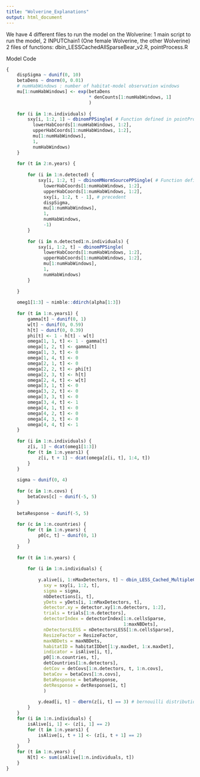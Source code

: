 ```yaml
---
title: "Wolverine_Explanations"
output: html_document
---
```


We have 4 different files to run the model on the Wolverine:
1 main script to run the model,
2 INPUTChain1 (One female Wolverine, the other Wolverine)
2 files of functions: dbin_LESSCachedAllSparseBear_v2.R, pointProcess.R

Model Code
```r
{
    dispSigma ~ dunif(0, 10)
    betaDens ~ dnorm(0, 0.01)
    # numHabWindows : number of habitat-model observation windows
    mu[1:numHabWindows] <- exp(betaDens 
                               * denCounts[1:numHabWindows, 1]
                               )
    
    for (i in 1:n.individuals) {
        sxy[i, 1:2, 1] ~ dbinomPPSingle( # Function defined in pointProcess 2.3
          lowerHabCoords[1:numHabWindows, 1:2],
          upperHabCoords[1:numHabWindows, 1:2], 
          mu[1:numHabWindows], 
          1, 
          numHabWindows)
    }
    
    for (t in 2:n.years) {
      
        for (i in 1:n.detected) {
            sxy[i, 1:2, t] ~ dbinomMNormSourcePPSingle( # Function defined in pointProcess 3.3
              lowerHabCoords[1:numHabWindows, 1:2], 
              upperHabCoords[1:numHabWindows, 1:2], 
              sxy[i, 1:2, t - 1], # precedent
              dispSigma, 
              mu[1:numHabWindows], 
              1, 
              numHabWindows, 
              -1)
        }
      
        for (i in n.detected1:n.individuals) {
            sxy[i, 1:2, t] ~ dbinomPPSingle(
              lowerHabCoords[1:numHabWindows, 1:2], 
              upperHabCoords[1:numHabWindows, 1:2], 
              mu[1:numHabWindows], 
              1, 
              numHabWindows)
        }
      
    }
    
    omeg1[1:3] ~ nimble::ddirch(alpha[1:3])
    
    for (t in 1:n.years1) {
        gamma[t] ~ dunif(0, 1)
        w[t] ~ dunif(0, 0.59)
        h[t] ~ dunif(0, 0.39)
        phi[t] <- 1 - h[t] - w[t]
        omega[1, 1, t] <- 1 - gamma[t]
        omega[1, 2, t] <- gamma[t]
        omega[1, 3, t] <- 0
        omega[1, 4, t] <- 0
        omega[2, 1, t] <- 0
        omega[2, 2, t] <- phi[t]
        omega[2, 3, t] <- h[t]
        omega[2, 4, t] <- w[t]
        omega[3, 1, t] <- 0
        omega[3, 2, t] <- 0
        omega[3, 3, t] <- 0
        omega[3, 4, t] <- 1
        omega[4, 1, t] <- 0
        omega[4, 2, t] <- 0
        omega[4, 3, t] <- 0
        omega[4, 4, t] <- 1
    }
    
    for (i in 1:n.individuals) {
        z[i, 1] ~ dcat(omeg1[1:3])
        for (t in 1:n.years1) {
            z[i, t + 1] ~ dcat(omega[z[i, t], 1:4, t])
        }
    }
    
    sigma ~ dunif(0, 4)
    
    for (c in 1:n.covs) {
        betaCovs[c] ~ dunif(-5, 5)
    }
    
    betaResponse ~ dunif(-5, 5)
    
    for (c in 1:n.countries) {
        for (t in 1:n.years) {
            p0[c, t] ~ dunif(0, 1)
        }
    }
    
    for (t in 1:n.years) {
      
        for (i in 1:n.individuals) {
          
            y.alive[i, 1:nMaxDetectors, t] ~ dbin_LESS_Cached_MultipleCovResponse( # function in file under the same name
              sxy = sxy[i, 1:2, t], 
              sigma = sigma, 
              nbDetections[i, t], 
              yDets = yDets[i, 1:nMaxDetectors, t], 
              detector.xy = detector.xy[1:n.detectors, 1:2], 
              trials = trials[1:n.detectors], 
              detectorIndex = detectorIndex[1:n.cellsSparse, 
                                            1:maxNBDets], 
              nDetectorsLESS = nDetectorsLESS[1:n.cellsSparse], 
              ResizeFactor = ResizeFactor, 
              maxNBDets = maxNBDets, 
              habitatID = habitatIDDet[1:y.maxDet, 1:x.maxDet], 
              indicator = isAlive[i, t], 
              p0[1:n.countries, t], 
              detCountries[1:n.detectors], 
              detCov = detCovs[1:n.detectors, t, 1:n.covs], 
              betaCov = betaCovs[1:n.covs], 
              BetaResponse = betaResponse, 
              detResponse = detResponse[i, t]
              )
          
            y.dead[i, t] ~ dbern(z[i, t] == 3) # bernouilli distribution
        }
    }
    for (i in 1:n.individuals) {
        isAlive[i, 1] <- (z[i, 1] == 2)
        for (t in 1:n.years1) {
            isAlive[i, t + 1] <- (z[i, t + 1] == 2)
        }
    }
    for (t in 1:n.years) {
        N[t] <- sum(isAlive[1:n.individuals, t])
    }
}
```

